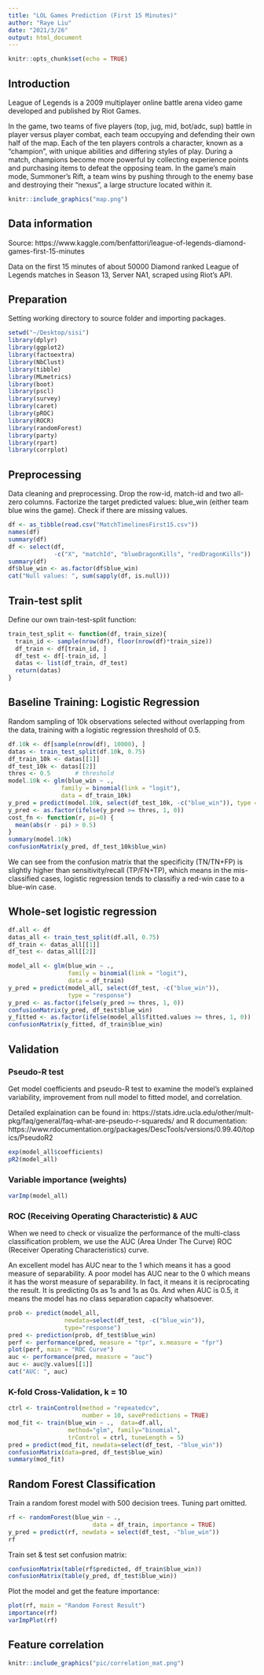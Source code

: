 ```yaml
---
title: "LOL Games Prediction (First 15 Minutes)"
author: "Raye Liu"
date: "2021/3/26"
output: html_document
---
```


```r
knitr::opts_chunk$set(echo = TRUE)
```

## Introduction

League of Legends is a 2009 multiplayer online battle arena video game developed and published by Riot Games. 

In the game, two teams of five players (top, jug, mid, bot/adc, sup) battle in player versus player combat, each team occupying and defending their own half of the map. Each of the ten players controls a character, known as a "champion", with unique abilities and differing styles of play. During a match, champions become more powerful by collecting experience points and purchasing items to defeat the opposing team. In the game's main mode, Summoner's Rift, a team wins by pushing through to the enemy base and destroying their "nexus", a large structure located within it.

```r
knitr::include_graphics("map.png")
```

## Data information
Source: https://www.kaggle.com/benfattori/league-of-legends-diamond-games-first-15-minutes

Data on the first 15 minutes of about 50000 Diamond ranked League of Legends matches in Season 13, Server NA1, scraped using Riot's API.


## Preparation

Setting working directory to source folder and importing packages.

```r
setwd("~/Desktop/sisi")
library(dplyr)
library(ggplot2)
library(factoextra)
library(NbClust)
library(tibble)
library(MLmetrics)
library(boot)
library(pscl)
library(survey)
library(caret)
library(pROC)
library(ROCR)
library(randomForest) 
library(party)
library(rpart)
library(corrplot)
```

## Preprocessing

Data cleaning and preprocessing. Drop the row-id, match-id and two all-zero columns. Factorize the target predicted values: blue_win (either team blue wins the game). Check if there are missing values.

```r
df <- as_tibble(read.csv("MatchTimelinesFirst15.csv"))
names(df)
summary(df)
df <- select(df, 
             -c("X", "matchId", "blueDragonKills", "redDragonKills"))
summary(df)
df$blue_win <- as.factor(df$blue_win)
cat("Null values: ", sum(sapply(df, is.null)))
```

## Train-test split

Define our own train-test-split function:

```r
train_test_split <- function(df, train_size){
  train_id <- sample(nrow(df), floor(nrow(df)*train_size))
  df_train <- df[train_id, ]
  df_test <- df[-train_id, ]
  datas <- list(df_train, df_test)
  return(datas)
}
```

## Baseline Training: Logistic Regression

Random sampling of 10k observations selected without overlapping from the data, training with a logistic regression threshold of 0.5.

```r
df.10k <- df[sample(nrow(df), 10000), ]
datas <- train_test_split(df.10k, 0.75)
df_train_10k <- datas[[1]]
df_test_10k <- datas[[2]]
thres <- 0.5       # threshold
model.10k <- glm(blue_win ~ ., 
               family = binomial(link = "logit"),
               data = df_train_10k)
y_pred = predict(model.10k, select(df_test_10k, -c("blue_win")), type = "response")
y_pred <- as.factor(ifelse(y_pred >= thres, 1, 0))
cost_fn <- function(r, pi=0) {
  mean(abs(r - pi) > 0.5)
}
summary(model.10k)
confusionMatrix(y_pred, df_test_10k$blue_win)
```

We can see from the confusion matrix that the specificity (TN/TN+FP) is slightly higher than sensitivity/recall (TP/FN+TP), which means in the mis-classified cases, logistic regression tends to classifiy a red-win case to a blue-win case.

## Whole-set logistic regression

```r
df.all <- df
datas_all <- train_test_split(df.all, 0.75)
df_train <- datas_all[[1]]
df_test <- datas_all[[2]]

model_all <- glm(blue_win ~ ., 
                 family = binomial(link = "logit"),
                 data = df_train)
y_pred = predict(model_all, select(df_test, -c("blue_win")), 
                 type = "response")
y_pred <- as.factor(ifelse(y_pred >= thres, 1, 0))
confusionMatrix(y_pred, df_test$blue_win)
y_fitted <- as.factor(ifelse(model_all$fitted.values >= thres, 1, 0))
confusionMatrix(y_fitted, df_train$blue_win)
```


## Validation

### Pseudo-R test

Get model coefficients and pseudo-R test to examine the model's explained variability, improvement from null model to fitted model, and correlation.

Detailed explaination can be found in: https://stats.idre.ucla.edu/other/mult-pkg/faq/general/faq-what-are-pseudo-r-squareds/
and R documentation: https://www.rdocumentation.org/packages/DescTools/versions/0.99.40/topics/PseudoR2

```r
exp(model_all$coefficients)
pR2(model_all)
```

### Variable importance (weights)

```r
varImp(model_all)
```


### ROC (Receiving Operating Characteristic) & AUC

When we need to check or visualize the performance of the multi-class classification problem, we use the AUC (Area Under The Curve) ROC (Receiver Operating Characteristics) curve. 

An excellent model has AUC near to the 1 which means it has a good measure of separability. A poor model has AUC near to the 0 which means it has the worst measure of separability. In fact, it means it is reciprocating the result. It is predicting 0s as 1s and 1s as 0s. And when AUC is 0.5, it means the model has no class separation capacity whatsoever.


```r
prob <- predict(model_all, 
                newdata=select(df_test, -c("blue_win")),
                type="response")
pred <- prediction(prob, df_test$blue_win)
perf <- performance(pred, measure = "tpr", x.measure = "fpr")
plot(perf, main = "ROC Curve")
auc <- performance(pred, measure = "auc")
auc <- auc@y.values[[1]]
cat("AUC: ", auc)
```

### K-fold Cross-Validation, k = 10

```r
ctrl <- trainControl(method = "repeatedcv", 
                     number = 10, savePredictions = TRUE)
mod_fit <- train(blue_win ~ .,  data=df.all, 
                 method="glm", family="binomial",
                 trControl = ctrl, tuneLength = 5)
pred = predict(mod_fit, newdata=select(df_test, -"blue_win"))
confusionMatrix(data=pred, df_test$blue_win)
summary(mod_fit)
```


## Random Forest Classification

Train a random forest model with 500 decision trees. Tuning part omitted.

```r
rf <- randomForest(blue_win ~ .,  
                        data = df_train, importance = TRUE) 
y_pred = predict(rf, newdata = select(df_test, -"blue_win")) 
rf
```

Train set & test set confusion matrix:
```r
confusionMatrix(table(rf$predicted, df_train$blue_win))
confusionMatrix(table(y_pred, df_test$blue_win))
```

Plot the model and get the feature importance:
```r
plot(rf, main = "Random Forest Result") 
importance(rf) 
varImpPlot(rf) 
```


## Feature correlation

```r
knitr::include_graphics("pic/correlation_mat.png")
```


